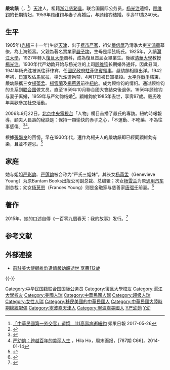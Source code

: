 {{Infobox_Person
|name=嚴幼韻
|image_name =
|box_width =
|caption =
|occupation =
|period =
|birth_name =
|other_names =
|foreign_names =
|english_names =
|sex = 女
|birth_date = {{birth date|1905|9|26}}
|birth_place = {{QING|直隸省}}[[天津府|天津府]]
|death_date = {{death date |2017|5|24|1905|9|26|df=yes}}（{{Age in years and days|1905|9|26|2017|5|24}}）
|death_place = {{USA}}[[紐約州|紐約州]][[纽约市|纽约市]]
|nationality =
|residence =
|language =
|height =
|weight =
|party =
|religion =
|spouse = [[楊光泩|楊光泩]] （1929年9月6日結婚－1942年4月17日去世）<br>[[顧維鈞|顧維鈞]] （1959年－1985年11月14日去世）
|parents = 父：[[嚴子均|嚴子均]] （1872－1931）
|relatives = 祖父：[[嚴信厚|嚴信厚]] （1838－1906）<br>大姐：[[嚴彩韻|嚴彩韻]] （1902.6.12－1993.5.27）<br>二姐：[[嚴蓮韻|嚴蓮韻]] （1903－2003.05.18）
|children = 长女：[[杨蕾孟|杨蕾孟]] （1931－2020）<br>次女：[[杨雪兰|杨雪兰]] （1935.05.25－2020.12.26）<br>三女：[[楊葸恩|楊葸恩]] （1941－1993）<br>
外孙：[[薛兆一|薛兆一]]、[[薛兆人|薛兆人]]、[[薛兆山|薛兆山]]
|educate = [[天津中西女校|天津中西女校]]、[[沪江大学|沪江大学]]、[[复旦大学|复旦大学]]
|past=
|work=
|award=
}}
'''嚴幼韻'''（{{lang|en|Juliana Young Koo}}，{{bd|1905年|9月26日|2017年|5月24日|catIdx=Y严}}<ref>[http://www.appledaily.com.tw/realtimenews/article/international/20170526/1127125/%E3%80%8C%E4%B8%AD%E8%8F%AF%E6%B0%91%E5%9C%8B%E7%AC%AC%E4%B8%80%E5%A4%96%E4%BA%A4%E5%AE%98%E3%80%8D%E9%81%BA%E5%AD%80%E3%80%80111%E9%AB%98%E5%A3%BD%E7%97%85%E9%80%9D%E7%B4%90%E7%B4%84 「中華民國第一外交官」遺孀　111高壽病逝紐約] {{Wayback|url=http://www.appledaily.com.tw/realtimenews/article/international/20170526/1127125/%E3%80%8C%E4%B8%AD%E8%8F%AF%E6%B0%91%E5%9C%8B%E7%AC%AC%E4%B8%80%E5%A4%96%E4%BA%A4%E5%AE%98%E3%80%8D%E9%81%BA%E5%AD%80%E3%80%80111%E9%AB%98%E5%A3%BD%E7%97%85%E9%80%9D%E7%B4%90%E7%B4%84 |date=20170601000332 }} 頻果日報 2017-05-26</ref>）[[天津|天津]]人，祖籍[[浙江|浙江]][[慈谿县|慈谿县]]。联合国国际公务员，[[杨光泩|杨光泩]]遗孀，[[顾维钧|顾维钧]]的长期情妇，1959年顾维钧与妻子离婚后，与顾维钧结婚。享壽111歲240天。

==生平==
1905年([[光緒|光緒]]三十一年)生於[[天津|天津]]，出于[[费市严家|费市严家]]，祖父[[嚴信厚|嚴信厚]]乃清季大吏[[李鴻章|李鴻章]]幕僚，為上海鉅富。父親為著名實業家[[嚴子均|嚴子均]]，生母是续弦杨氏。1925年，入讀[[滬江大學|滬江大學]]，1927年轉入[[復旦大學|復旦大學]]商科，成為復旦首屆女畢業生。後嫁[[清華大學|清華大學]]教授[[楊光泩|楊光泩]]。1930年代严幼韵开始与杨光泩的上司[[顾维钧|顾维钧]]长期婚外通奸。因此丑闻，1941年杨光泩被派往菲律宾，任[[中国驻菲律宾大使列表|國民政府駐菲律賓領事]]，嚴幼韻相隨出洋。1942年初，[[日軍|日軍]]攻佔[[馬尼拉|馬尼拉]]，楊光泩遭拘禁，4月17日被日軍槍殺。[[太平洋戰爭|太平洋戰爭]]結束，嚴幼韻攜三女[[楊蕾孟|楊蕾孟]]、[[楊雪蘭|楊雪蘭]]及[[楊葸恩|楊葸恩]]前往[[紐約|紐約]]。成为顾维钧的情妇。通过顾维钧的关系到[[联合国|联合国]]做文员。直至1959年10月聯合國大會結束後退休。1956年顾维钧与妻子离婚，1959年与严幼韵结婚<ref>{{cite web|title=外交家顾维钧遗孀去世 复旦女神走完112岁传奇人生|url=http://news.qq.com/a/20170526/017677.htm|website=腾讯网|accessdate=2017-05-27|date=2017-05-26|archive-date=2017-12-15|archive-url=https://web.archive.org/web/20171215053856/https://news.qq.com/a/20170526/017677.htm|dead-url=no}}</ref>。顧維鈞於1985年去世，享壽97歲。嚴氏晚年喜歡參加社交活動。

2006年9月22日，[[北京|北京]][[中国中央电视台|中央電視台]]「人物」欄目首播了嚴氏的專訪。紐約時報報導，顧夫人長壽的秘訣是：保持一顆愉快的赤子之心，「不運動、不吃藥、不為往事感傷」<ref>{{cite news|url=http://www.worldjournal.com/view/full_news/20259608/article-%E8%8F%AF%E8%A3%94107%E6%AD%B2%E7%A5%95%E8%A8%A3%EF%BC%9A%E4%B8%8D%E9%81%8B%E5%8B%95%E3%80%81%E4%B8%8D%E5%90%83%E8%97%A5%E3%80%81%E4%B8%8D%E6%86%B6%E5%BE%80?instance=top_rec|publisher=世界新聞網|title=華裔107歲祕訣：不運動、不吃藥、不憶往|date=2014-01-14|deadurl=yes|archiveurl=https://archive.is/20130428141804/http://www.worldjournal.com/view/full_news/20259608/article-%E8%8F%AF%E8%A3%94107%E6%AD%B2%E7%A5%95%E8%A8%A3%EF%BC%9A%E4%B8%8D%E9%81%8B%E5%8B%95%E3%80%81%E4%B8%8D%E5%90%83%E8%97%A5%E3%80%81%E4%B8%8D%E6%86%B6%E5%BE%80?instance=top_rec|archivedate=2013-04-28|accessdate=2012-09-27}}</ref><ref>[http://www.modernweekly.com/life/content.aspx?artID=37511 严幼韵：跨越百年的美丽人生] {{Wayback|url=http://www.modernweekly.com/life/content.aspx?artID=37511 |date=20140416191723 }}，Hila Ho，周末画报，[787期 C66]，2014-01-14</ref>。

根據[[张学良|張學良]]的回憶，早在1930年代，還作為楊夫人的嚴幼韻即已經同顧維鈞有染，且並不避忌。<ref>{{Cite book|title=張學良口述歷史|last=唐|first=德剛|publisher=遠流|year=2009年|isbn=9789573264316|location=臺北|pages=128}}</ref>

==家庭==
{{seealso|费市严家}}

她与姐姐[[严彩韵|严彩韵]]、[[严莲韵|严莲韵]]被合称为“严氏三姐妹”。其长女[[杨蕾孟|杨蕾孟]]（Genevieve Young）为原Bantam Books出版公司副总裁、总编辑；次女[[杨雪兰|杨雪兰]]为原[[通用汽车|通用汽车]]副总裁；幼女[[杨葸恩|杨葸恩]]（Frances Young）则是金融家与慈善家[[唐骝千|唐骝千]]前妻。<ref>{{cite web|url=http://oversea.stnn.cc/NY/201209/t20120925_1800723.html|title=顾维钧遗孀庆107岁寿辰 140位后嗣齐聚|publisher=星岛环球网|date=2012-09-25|access-date=2012-10-14|archive-url=https://web.archive.org/web/20121107183328/http://oversea.stnn.cc/NY/201209/t20120925_1800723.html|archive-date=2012-11-07|dead-url=yes}}</ref>

==著作==
2015年，她的口述自傳《一百零九個春天：我的故事》发行。<ref >{{cite web |url=http://www.china.com.cn/newphoto/news/2015-05/18/content_35595398.htm |language= |title=顾严幼韵口述自传在京发布 周明伟出席发布会 |publisher=中国网 |date=2015-05-18 |accessdate= |archive-date=2020-12-06 |archive-url=https://web.archive.org/web/20201206222239/http://www.china.com.cn/newphoto/news/2015-05/18/content_35595398.htm |dead-url=no }}</ref>

== 参考文献 ==
{{Reflist}}

==外部連接==
*[http://www.chinatimes.com/realtimenews/20170526002184-260409 前駐美大使顧維鈞遺孀嚴幼韻逝世 享壽112歲]{{Wayback|url=http://www.chinatimes.com/realtimenews/20170526002184-260409 |date=20200811171510 }}
{{-}}
{{严氏三姐妹}}

{{DEFAULTSORT:Yan嚴}}
[[Category:中华民国籍联合国国际公务员|Category:中华民国籍联合国国际公务员]]
[[Category:復旦大學校友|Category:復旦大學校友]]
[[Category:滬江大學校友|Category:滬江大學校友]]
[[Category:美國人瑞|Category:美國人瑞]]
[[Category:中華民國人瑞|Category:中華民國人瑞]]
[[Category:超级人瑞|Category:超级人瑞]]
[[Category:女性人瑞|Category:女性人瑞]]
[[Category:移民美國的中華民國人|Category:移民美國的中華民國人]]
[[Category:中華民國大陸時期總統配偶|Category:中華民國大陸時期總統配偶]]
[[Category:寧波裔天津人|Category:寧波裔天津人]]
[[Category:寧波裔美國人|Category:寧波裔美國人]]
[[Category:费市严家|Y严幼韵]]
[[Category:嚴姓|Y幼]]